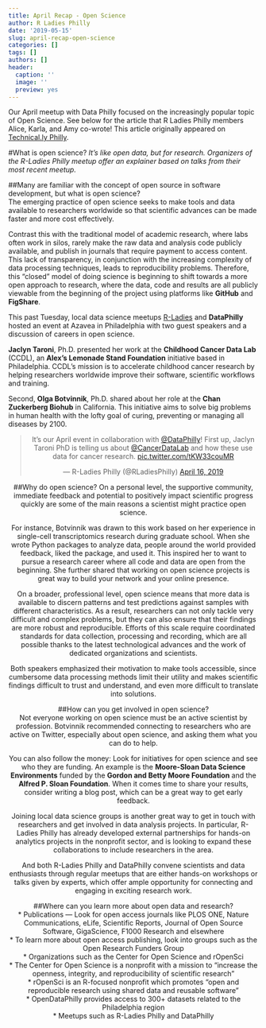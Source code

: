 ```yaml
---
title: April Recap - Open Science
author: R Ladies Philly
date: '2019-05-15'
slug: april-recap-open-science
categories: []
tags: []
authors: []
header:
  caption: ''
  image: ''
  preview: yes
---
```


Our April meetup with Data Philly focused on the increasingly popular topic of Open Science. See below for the article that R Ladies Philly members Alice, Karla, and Amy co-wrote! This article originally appeared on [Technical.ly Philly](https://technical.ly/philly/2019/04/18/what-is-open-science-r-ladies/).

#What is open science?
*It's like open data, but for research. Organizers of the R-Ladies Philly meetup offer an explainer based on talks from their most recent meetup.*

##Many are familiar with the concept of open source in software development, but what is open science?  
The emerging practice of open science seeks to make tools and data available to researchers worldwide so that scientific advances can be made faster and more cost effectively.  

Contrast this with the traditional model of academic research, where labs often work in silos, rarely make the raw data and analysis code publicly available, and publish in journals that require payment to access content. This lack of transparency, in conjunction with the increasing complexity of data processing techniques, leads to reproducibility problems. Therefore, this “closed” model of doing science is beginning to shift towards a more open approach to research, where the data, code and results are all publicly viewable from the beginning of the project using platforms like **GitHub** and **FigShare**.  

This past Tuesday, local data science meetups [R-Ladies](https://technical.ly/philly/2018/01/03/r-ladies-philly-meetup/) and **DataPhilly** hosted an event at Azavea in Philadelphia with two guest speakers and a discussion of careers in open science.  

**Jaclyn Taroni**, Ph.D. presented her work at the **Childhood Cancer Data Lab** (CCDL), an **Alex’s Lemonade Stand Foundation** initiative based in Philadelphia. CCDL’s mission is to accelerate childhood cancer research by helping researchers worldwide improve their software, scientific workflows and training.   

Second, **Olga Botvinnik**, Ph.D. shared about her role at the **Chan Zuckerberg Biohub** in California. This initiative aims to solve big problems in human health with the lofty goal of curing, preventing or managing all diseases by 2100.  

<center>
<blockquote class="twitter-tweet" data-lang="en"><p lang="en" dir="ltr">It’s our April event in collaboration with <a href="https://twitter.com/DataPhilly?ref_src=twsrc%5Etfw">@DataPhilly</a>! First up, Jaclyn Taroni PhD is telling us about <a href="https://twitter.com/CancerDataLab?ref_src=twsrc%5Etfw">@CancerDataLab</a> and how these use data for cancer research. <a href="https://t.co/tKW33couMR">pic.twitter.com/tKW33couMR</a></p>&mdash; R-Ladies Philly (@RLadiesPhilly) <a href="https://twitter.com/RLadiesPhilly/status/1118284009820131328?ref_src=twsrc%5Etfw">April 16, 2019</a></blockquote>
<script async src="https://platform.twitter.com/widgets.js" charset="utf-8"></script>
<center>
##Why do open science?
On a personal level, the supportive community, immediate feedback and potential to positively impact scientific progress quickly are some of the main reasons a scientist might practice open science.  

For instance, Botvinnik was drawn to this work based on her experience in single-cell transcriptomics research during graduate school. When she wrote Python packages to analyze data, people around the world provided feedback, liked the package, and used it. This inspired her to want to pursue a research career where all code and data are open from the beginning. She further shared that working on open science projects is great way to build your network and your online presence.  

On a broader, professional level, open science means that more data is available to discern patterns and test predictions against samples with different characteristics. As a result, researchers can not only tackle very difficult and complex problems, but they can also ensure that their findings are more robust and reproducible. Efforts of this scale require coordinated standards for data collection, processing and recording, which are all possible thanks to the latest technological advances and the work of dedicated organizations and scientists.  

Both speakers emphasized their motivation to make tools accessible, since cumbersome data processing methods limit their utility and makes scientific findings difficult to trust and understand, and even more difficult to translate into solutions.  

##How can you get involved in open science?  
Not everyone working on open science must be an active scientist by profession. Botvinnik recommended connecting to researchers who are active on Twitter, especially about open science, and asking them what you can do to help.  

You can also follow the money: Look for initiatives for open science and see who they are funding. An example is the **Moore-Sloan Data Science Environments** funded by the **Gordon and Betty Moore Foundation** and the **Alfred P. Sloan Foundation**. When it comes time to share your results, consider writing a blog post, which can be a great way to get early feedback.  

Joining local data science groups is another great way to get in touch with researchers and get involved in data analysis projects. In particular, R-Ladies Philly has already developed external partnerships for hands-on analytics projects in the nonprofit sector, and is looking to expand these collaborations to include researchers in the area.  

And both R-Ladies Philly and DataPhilly convene scientists and data enthusiasts through regular meetups that are either hands-on workshops or talks given by experts, which offer ample opportunity for connecting and engaging in exciting research work.  

##Where can you learn more about open data and research?  
* Publications — Look for open access journals like PLOS ONE, Nature Communications, eLife, Scientific Reports, Journal of Open Source Software, GigaScience, F1000 Research and elsewhere  
* To learn more about open access publishing, look into groups such as the Open Research Funders Group  
* Organizations such as the Center for Open Science and rOpenSci  
* The Center for Open Science is a nonprofit with a mission to “increase the openness, integrity, and reproducibility of scientific research”  
* rOpenSci is an R-focused nonprofit which promotes “open and reproducible research using shared data and reusable software”  
* OpenDataPhilly provides access to 300+ datasets related to the Philadelphia region  
* Meetups such as R-Ladies Philly and DataPhilly  